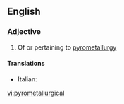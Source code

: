 ==English==

===Adjective===
{{en-adj}}

# Of or pertaining to [[pyrometallurgy]]

====Translations====
{{trans-top|pertaining to pyrometallurgy}}
* Italian: {{t+|it|pirometallurgico}}
{{trans-mid}}
{{trans-bottom}}

[[vi:pyrometallurgical]]